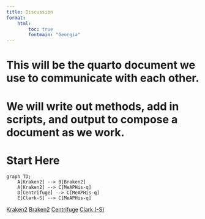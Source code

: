 ```yaml
---
title: Discussion
format: 
    html:
        toc: true
        fontmain: "Georgia"
---
```



# This will be the quarto document we use to communicate with each other. 
# We will write out methods, add in scripts, and output to compose a document as we work. 

# Start Here

```mermaid
graph TD; 
    A[Kraken2] --> B[Braken2]
    A[Kraken2] --> C[MeAPHis-q]
    D[Centrifuge] --> C[MeAPHis-q]
    E[Clark-S] --> C[MeAPHis-q]

```

[Kraken2](https://github.com/DerrickWood/kraken2)
[Braken2](https://github.com/jenniferlu717/Bracken)
[Centrifuge](https://github.com/DaehwanKimLab/centrifuge)
[Clark (-S)](https://github.com/rouni001/CLARK)